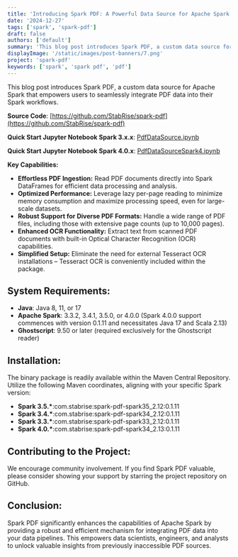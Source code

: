 ```yaml
---
title: 'Introducing Spark PDF: A Powerful Data Source for Apache Spark'
date: '2024-12-27'
tags: ['spark', 'spark-pdf']
draft: false
authors: ['default']
summary: 'This blog post introduces Spark PDF, a custom data source for Apache Spark that empowers users to seamlessly integrate PDF data into their Spark workflows.'
displayImage: '/static/images/post-banners/7.png'
project: 'spark-pdf'
keywords: ['spark', 'spark pdf', 'pdf']
---
```


This blog post introduces Spark PDF, a custom data source for Apache Spark that empowers users to seamlessly integrate PDF data into their Spark workflows.

**Source Code**: [https://github.com/StabRise/spark-pdf](https://github.com/StabRise/spark-pdf)

**Quick Start Jupyter Notebook Spark 3.x.x**: [PdfDataSource.ipynb](https://github.com/StabRise/spark-pdf/blob/main/examples/PdfDataSource.ipynb)

**Quick Start Jupyter Notebook Spark 4.0.x**: [PdfDataSourceSpark4.ipynb](https://github.com/StabRise/spark-pdf/blob/main/examples/PdfDataSourceSpark4.ipynb)

**Key Capabilities:**

 - **Effortless PDF Ingestion:** Read PDF documents directly into Spark DataFrames for efficient data processing and analysis.
 - **Optimized Performance:** Leverage lazy per-page reading to minimize memory consumption and maximize processing speed, even for large-scale datasets.
 - **Robust Support for Diverse PDF Formats:** Handle a wide range of PDF files, including those with extensive page counts (up to 10,000 pages).
 - **Enhanced OCR Functionality:** Extract text from scanned PDF documents with built-in Optical Character Recognition (OCR) capabilities.
 - **Simplified Setup:** Eliminate the need for external Tesseract OCR installations – Tesseract OCR is conveniently included within the package.

## System Requirements:
 - **Java**: Java 8, 11, or 17
 - **Apache Spark**: 3.3.2, 3.4.1, 3.5.0, or 4.0.0 (Spark 4.0.0 support commences with version 0.1.11 and necessitates Java 17 and Scala 2.13)
 - **Ghostscript**: 9.50 or later (required exclusively for the Ghostscript reader)

## Installation:

The binary package is readily available within the Maven Central Repository. Utilize the following Maven coordinates, aligning with your specific Spark version:

 - __Spark 3.5.*__:com.stabrise:spark-pdf-spark35_2.12:0.1.11
 - __Spark 3.4.*__:com.stabrise:spark-pdf-spark34_2.12:0.1.11
 - __Spark 3.3.*__:com.stabrise:spark-pdf-spark33_2.12:0.1.11
 - __Spark 4.0.*__:com.stabrise:spark-pdf-spark34_2.13:0.1.11

## Contributing to the Project:

We encourage community involvement. If you find Spark PDF valuable, please consider showing your support by starring the project repository on GitHub.

## Conclusion:

Spark PDF significantly enhances the capabilities of Apache Spark by providing a robust and efficient mechanism for integrating PDF data into your data pipelines. This empowers data scientists, engineers, and analysts to unlock valuable insights from previously inaccessible PDF sources.
